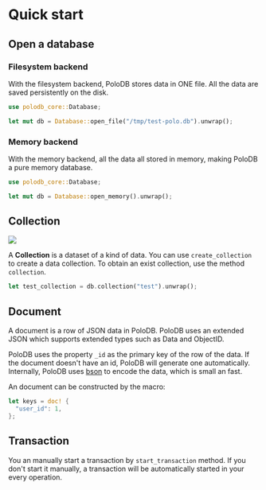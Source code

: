 # Quick start

## Open a database

### Filesystem backend

With the filesystem backend, PoloDB stores data in ONE file.
All the data are saved persistently on the disk.

```rust
use polodb_core::Database;

let mut db = Database::open_file("/tmp/test-polo.db").unwrap();
```

### Memory backend

With the memory backend, all the data all stored in memory, making PoloDB a pure memory database.

```rust
use polodb_core::Database;

let mut db = Database::open_memory().unwrap();
```

## Collection

![](./concepts.png)

A **Collection** is a dataset of a kind of data.
You can use `create_collection` to create a data collection.
To obtain an exist collection, use the method `collection`.

```rust
let test_collection = db.collection("test").unwrap();
```

## Document

A document is a row of JSON data in PoloDB.
PoloDB uses an extended JSON which supports extended types such as Data and ObjectID.

PoloDB uses the property `_id` as the primary key of the row of the data.
If the document doesn't have an id, PoloDB will generate one automatically.
Internally, PoloDB uses [bson](https://bsonspec.org/) to encode the data, which is small an fast.

An document can be constructed by the macro:

```rust
let keys = doc! {
  "user_id": 1,
};
```

## Transaction

You an manually start a transaction by `start_transaction` method.
If you don't start it manually, a transaction will be automatically started
in your every operation.
